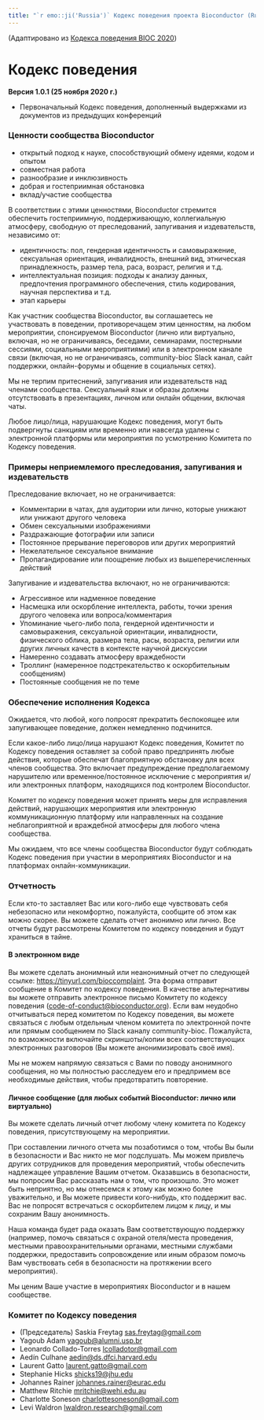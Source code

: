 ```yaml
---
title: "`r emo::ji('Russia')` Кодекс поведения проекта Bioconductor (Russian, Russian Federation)"
---
```


(Адаптировано из [Кодекса поведения BIOC 2020][1])

# Кодекс поведения

**Версия 1.0.1 (25 ноября 2020 г.)**

* Первоначальный Кодекс поведения, дополненный выдержками из документов из предыдущих конференций


### Ценности сообщества Bioconductor

* открытый подход к науке, способствующий обмену идеями, кодом и опытом
* совместная работа
* разнообразие и инклюзивность
* добрая и гостеприимная обстановка
* вклад/участие сообщества

В соответствии с этими ценностями, Bioconductor стремится обеспечить гостеприимную, поддерживающую, коллегиальную атмосферу, свободную от преследований, запугивания и издевательств, независимо от:

* идентичность: пол, гендерная идентичность и самовыражение, сексуальная ориентация, инвалидность, внешний вид, этническая принадлежность, размер тела, раса, возраст, религия и т.д.
* интеллектуальная позиция: подходы к анализу данных, предпочтения программного обеспечения, стиль кодирования, научная перспектива и т.д.
* этап карьеры

Как участник сообщества Bioconductor, вы соглашаетесь не участвовать в поведении, противоречащем этим ценностям, на любом мероприятии, спонсируемом Bioconductor (лично или виртуально, включая, но не ограничиваясь, беседами, семинарами, постерными сессиями, социальными мероприятиями) или в электронном канале связи (включая, но не ограничиваясь, community-bioc Slack канал, сайт поддержки, онлайн-форумы и общение в социальных сетях).

Мы не терпим притеснений, запугивания или издевательств над членами сообщества.
Сексуальный язык и образы должны отсутствовать в презентациях, личном или онлайн общении, включая чаты.

Любое лицо/лица, нарушающие Кодекс поведения, могут быть подвергнуты санкциям или временно или навсегда удалены с электронной платформы или мероприятия по усмотрению Комитета по Кодексу поведения.


### Примеры неприемлемого преследования, запугивания и издевательств

Преследование включает, но не ограничивается:

* Комментарии в чатах, для аудитории или лично, которые унижают или унижают другого человека
* Обмен сексуальными изображениями
* Раздражающие фотографии или записи
* Постоянное прерывание переговоров или других мероприятий
* Нежелательное сексуальное внимание
* Пропагандирование или поощрение любых из вышеперечисленных действий

Запугивание и издевательства включают, но не ограничиваются:

* Агрессивное или надменное поведение
* Насмешка или оскорбление интеллекта, работы, точки зрения другого человека или вопроса/комментария
* Упоминание чьего-либо пола, гендерной идентичности и самовыражения, сексуальной ориентации, инвалидности, физического облика, размера тела, расы, возраста, религии или других личных качеств в контексте научной дискуссии
* Намеренно создавать атмосферу враждебности
* Троллинг (намеренное подстрекательство к оскорбительным сообщениям)
* Постоянные сообщения не по теме


### Обеспечение исполнения Кодекса

Ожидается, что любой, кого попросят прекратить беспокоящее или запугивающее поведение, должен немедленно подчинится.

Если какое-либо лицо/лица нарушают Кодекс поведения, Комитет по Кодексу поведения оставляет за собой право предпринять любые действия, которые обеспечат благоприятную обстановку для всех членов сообщества.
Это включает предупреждение предполагаемому нарушителю или временное/постоянное исключение с мероприятия и/или электронных платформ, находящихся под контролем Bioconductor.

Комитет по кодексу поведения может принять меры для исправления действий, нарушающих мероприятия или электронную коммуникационную платформу или направленных на создание неблагоприятной и враждебной атмосферы для любого члена сообщества.

Мы ожидаем, что все члены сообщества Bioconductor будут соблюдать Кодекс поведения при участии в мероприятиях Bioconductor и на платформах онлайн-коммуникации.


### Отчетность

Если кто-то заставляет Вас или кого-либо еще чувствовать себя небезопасно или некомфортно, пожалуйста, сообщите об этом как можно скорее. Вы можете сделать отчет анонимно или лично. Все отчеты будут рассмотрены Комитетом по кодексу поведения и будут храниться в тайне.

#### В электронном виде

Вы можете сделать анонимный или неанонимный отчет по следующей ссылке:
<https://tinyurl.com/bioccomplaint>.
Эта форма отправит сообщение в Комитет по кодексу поведения.
В качестве альтернативы вы можете отправить электронное письмо Комитету по кодексу поведения (<code-of-conduct@bioconductor.org>).
Если вам неудобно отчитываться перед комитетом по Кодексу поведения, вы можете связаться с любым отдельным членом комитета по электронной почте или прямым сообщением по Slack каналу community-bioc. Пожалуйста, по возможности включайте скриншоты/копии всех соответствующих электронных разговоров (Вы можете анонимизировать своё имя).

Мы не можем напрямую связаться с Вами по поводу анонимного сообщения, но мы полностью расследуем его и предпримем все необходимые действия, чтобы предотвратить повторение.

#### Личное сообщение (для любых событий Bioconductor: лично или виртуально)

Вы можете сделать личный отчет любому члену комитета по Кодексу поведения, присутствующему на мероприятии.

При составлении личного отчета мы позаботимся о том, чтобы Вы были в безопасности и Вас никто не мог подслушать.
Мы можем привлечь других сотрудников для проведения мероприятий, чтобы обеспечить надлежащее управление Вашим отчетом.
Оказавшись в безопасности, мы попросим Вас рассказать нам о том, что произошло.
Это может быть неприятно, но мы отнесемся к этому как можно более уважительно, и Вы можете привести кого-нибудь, кто поддержит вас.
Вас не попросят встречаться с оскорбителем лицом к лицу, и мы сохраним Вашу анонимность.

Наша команда будет рада оказать Вам соответствующую поддержку (например, помочь связаться с охраной отеля/места проведения, местными правоохранительными органами, местными службами поддержки, предоставить сопровождение или иным образом помочь Вам чувствовать себя в безопасности на протяжении всего мероприятия).

Мы ценим Ваше участие в мероприятиях Bioconductor и в нашем сообществе.

### Комитет по Кодексу поведения

* (Председатель) Saskia Freytag <sas.freytag@gmail.com>
* Yagoub Adam <yagoub@alumni.usp.br>
* Leonardo Collado-Torres <lcolladotor@gmail.com>
* Aedín Culhane <aedin@ds.dfci.harvard.edu>
* Laurent Gatto <laurent.gatto@gmail.com>
* Stephanie Hicks <shicks19@jhu.edu>
* Johannes Rainer <johannes.rainer@eurac.edu>
* Matthew Ritchie <mritchie@wehi.edu.au>
* Charlotte Soneson <charlottesoneson@gmail.com>
* Levi Waldron <lwaldron.research@gmail.com>

[1]: https://bioc2020.bioconductor.org/code_of_conduct
